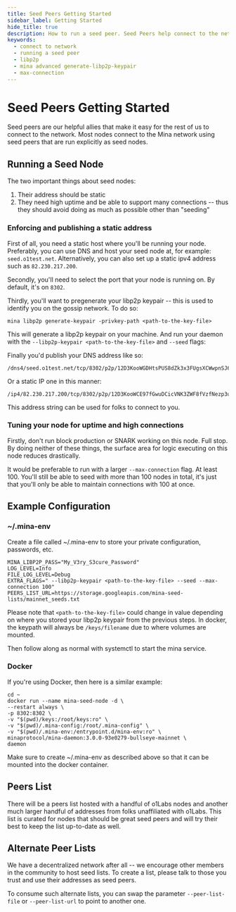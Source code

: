 ```yaml
---
title: Seed Peers Getting Started
sidebar_label: Getting Started
hide_title: true
description: How to run a seed peer. Seed Peers help connect to the network.
keywords:
  - connect to network
  - running a seed peer
  - libp2p
  - mina advanced generate-libp2p-keypair
  - max-connection
---
```



# Seed Peers Getting Started

Seed peers are our helpful allies that make it easy for the rest of us to connect to the network. Most nodes connect to the Mina network using seed peers that are run explicitly as seed nodes.

## Running a Seed Node

The two important things about seed nodes:

1. Their address should be static
2. They need high uptime and be able to support many connections -- thus they should avoid doing as much as possible other than "seeding"

### Enforcing and publishing a static address

First of all, you need a static host where you'll be running your node. Preferably, you can use DNS and host your seed node at, for example: `seed.o1test.net`. Alternatively, you can also set up a static ipv4 address such as `82.230.217.200`.

Secondly, you'll need to select the port that your node is running on. By default, it's on `8302`.

Thirdly, you'll want to pregenerate your libp2p keypair -- this is used to identify you on the gossip network. To do so:

```
mina libp2p generate-keypair -privkey-path <path-to-the-key-file>
```

This will generate a libp2p keypair on your machine.
And run your daemon with the `--libp2p-keypair <path-to-the-key-file>` and `--seed` flags:

Finally you'd publish your DNS address like so:

```
/dns4/seed.o1test.net/tcp/8302/p2p/12D3KooWGDHtsPUS8dZk3x3FUgsXCWwpnSJ6W7EwkWZKBZXczkwC
```

Or a static IP one in this manner:

```
/ip4/82.230.217.200/tcp/8302/p2p/12D3KooWCE97fGwuDCicVNK3ZWF8fVzfNezp3uGjmSc8VrRFem6a
```

This address string can be used for folks to connect to you.

### Tuning your node for uptime and high connections

Firstly, don't run block production or SNARK working on this node. Full stop. By doing neither of these things, the surface area for logic executing on this node reduces drastically.

It would be preferable to run with a larger `--max-connection` flag. At least 100. You'll still be able to seed with more than 100 nodes in total, it's just that you'll only be able to maintain connections with 100 at once.

## Example Configuration

### ~/.mina-env

Create a file called ~/.mina-env to store your private configuration, passwords, etc.

```
MINA_LIBP2P_PASS="My_V3ry_S3cure_Password"
LOG_LEVEL=Info
FILE_LOG_LEVEL=Debug
EXTRA_FLAGS=" --libp2p-keypair <path-to-the-key-file> --seed --max-connection 100"
PEERS_LIST_URL=https://storage.googleapis.com/mina-seed-lists/mainnet_seeds.txt
```

Please note that `<path-to-the-key-file>` could change in value depending on where you stored your libp2p keypair from the previous steps. In docker, the keypath will always be `/keys/filename` due to where volumes are mounted.

Then follow along as normal with systemctl to start the mina service.

### Docker

If you're using Docker, then here is a similar example:

```
cd ~
docker run --name mina-seed-node -d \
--restart always \
-p 8302:8302 \
-v "$(pwd)/keys:/root/keys:ro" \
-v "$(pwd)/.mina-config:/root/.mina-config" \
-v "$(pwd)/.mina-env:/entrypoint.d/mina-env:ro" \
minaprotocol/mina-daemon:3.0.0-93e0279-bullseye-mainnet \
daemon
```

Make sure to create ~/.mina-env as described above so that it can be mounted into the docker container.

## Peers List

There will be a peers list hosted with a handful of o1Labs nodes and another much larger handful of addresses from folks unaffiliated with o1Labs. This list is curated for nodes that should be great seed peers and will try their best to keep the list up-to-date as well.

## Alternate Peer Lists

We have a decentralized network after all -- we encourage other members in the community to host seed lists. To create a list, please talk to those you trust and use their addresses as seed peers.

To consume such alternate lists, you can swap the parameter `--peer-list-file` or `--peer-list-url` to point to another one.
